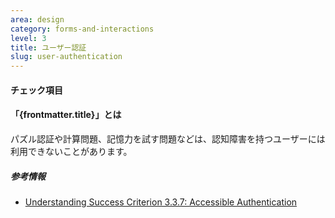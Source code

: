 ```yaml
---
area: design
category: forms-and-interactions
level: 3
title: ユーザー認証
slug: user-authentication
---
```



#### チェック項目

<Checkpoint title="認知機能テストによるユーザー認証に代替手段を用意する" />

#### 「{frontmatter.title}」とは

<Level level={frontmatter.level} />

パズル認証や計算問題、記憶力を試す問題などは、認知障害を持つユーザーには利用できないことがあります。

##### 参考情報

- [Understanding Success Criterion 3.3.7: Accessible Authentication](https://www.w3.org/WAI/WCAG22/Understanding/accessible-authentication)
